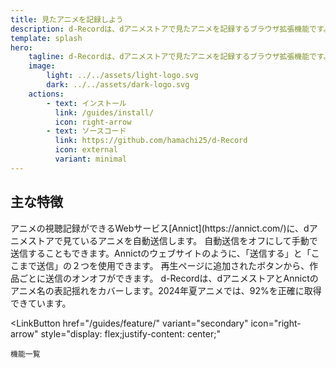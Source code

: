 ```yaml
---
title: 見たアニメを記録しよう
description: d-Recordは、dアニメストアで見たアニメを記録するブラウザ拡張機能です。
template: splash
hero:
    tagline: d-Recordは、dアニメストアで見たアニメを記録するブラウザ拡張機能です。
    image:
        light: ../../assets/light-logo.svg
        dark: ../../assets/dark-logo.svg
    actions:
        - text: インストール
          link: /guides/install/
          icon: right-arrow
        - text: ソースコード
          link: https://github.com/hamachi25/d-Record
          icon: external
          variant: minimal
---
```



## 主な特徴

<CardGrid>
    <Card title="Annictに自動送信" icon="pencil">
        アニメの視聴記録ができるWebサービス[Annict](https://annict.com/)に、dアニメストアで見ているアニメを自動送信します。
    </Card>
    <Card title="手動でも送信できる" icon="add-document">
        自動送信をオフにして手動で送信することもできます。Annictのウェブサイトのように、「送信する」と「ここまで送信」の２つを使用できます。
    </Card>
    <Card title="作品ごとにオンオフ" icon="setting">
        再生ページに追加されたボタンから、作品ごとに送信のオンオフができます。
    </Card>
    <Card title="高い精度でアニメを取得" icon="open-book">
        d-Recordは、dアニメストアとAnnictのアニメ名の表記揺れをカバーします。2024年夏アニメでは、92%を正確に取得できています。
    </Card>
</CardGrid>

<LinkButton
    href="/guides/feature/"
    variant="secondary"
    icon="right-arrow"
    style="display: flex;justify-content: center;"
>
    機能一覧
</LinkButton>

